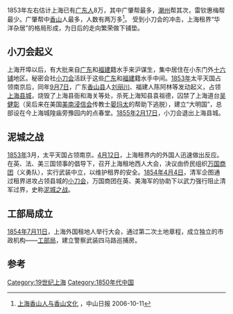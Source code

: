 {{上海历史年代}}
{{YearTopicTOC|1855|上海}}
{{上海历史}}
1853年左右估计上海已有[[广东人|广东人]]8万，其中广肇帮最多，[[潮州|潮州]]帮其次，雷钦惠梅帮最少。广肇帮中[[香山縣|香山]]人最多，人数有两万多<ref name="香山">[http://www.zsnews.cn/News/2006/10/11/597972.shtml 上海香山人与香山文化] {{Wayback|url=http://www.zsnews.cn/News/2006/10/11/597972.shtml |date=20141006120604 }}，中山日报 2006-10-11{{zh-cn}}</ref>。
受到小刀会的冲击，上海租界“华洋杂居”的格局形成，为日后的走向繁荣做下铺垫。

== 小刀会起义 ==
上海开埠以后，有大批来自[[广东|广东]]和[[福建|福建]]籍水手来沪谋生，集中居住在小东门外[[十六铺|十六铺]]地区。秘密会社[[小刀会|小刀会]]活跃于这些[[广东|广东]]和[[福建|福建]]籍水手中间。[[1853年|1853年]]太平天国占领南京后，同年[[9月7日|9月7日]]，广东[[中山市|香山县]]人[[刘丽川|刘丽川]]、福建人陈阿林等发动起义，占领[[上海县城|上海县城]]，烧毁了上海县衙和海关等处，杀死上海知县袁祖德，囚禁了上海道台[[吴健彰|吴健彰]]（吴后来在美国[[美南浸信会|美南浸信会]]传教士[[晏玛太|晏玛太]]的帮助下逃脱），建立“大明国”，总部设在今上海城隍庙旁豫园内的点春堂。[[1855年|1855年]][[2月17日|2月17日]]，小刀会退出上海县城。

== 泥城之战 ==
[[1853年|1853年]]3月，太平天国占领南京。[[4月12日|4月12日]]，上海租界内的外国人迅速做出反应。在英、法、美三国领事的倡导下，召开上海租地西人大会，决议由侨民组织[[万国商团|万国商团]]（义勇队），实行武装中立，以维护租界的安全。[[1854年|1854年]][[4月4日|4月4日]]，清军企图通过租界进攻占领县城的[[小刀会|小刀会]]，万国商团在英、美海军的协助下以武力强行阻止清军过界，史称[[泥城之战|泥城之战]]。 

== 工部局成立 ==
[[1854年|1854年]][[7月11日|7月11日]]，上海外国租地人举行大会，通过第二次土地章程，成立独立的市政机构——[[工部局|工部局]]，建立警察武装四马路巡捕房。

== 参考 ==
{{reflist|2}}

[[Category:19世纪上海|Category:19世纪上海]]
[[Category:1850年代中国|Category:1850年代中国]]